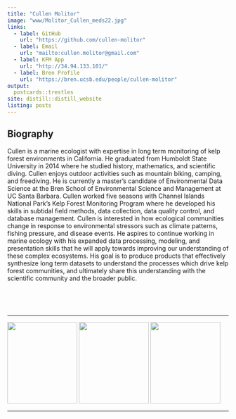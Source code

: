 ```yaml
---
title: "Cullen Molitor"
image: "www/Molitor_Cullen_meds22.jpg"
links:
  - label: GitHub
    url: "https://github.com/cullen-molitor"
  - label: Email
    url: "mailto:cullen.molitor@gmail.com"
  - label: KFM App
    url: "http://34.94.133.101/"
  - label: Bren Profile
    url: "https://bren.ucsb.edu/people/cullen-molitor"
output:
  postcards::trestles
site: distill::distill_website
listing: posts
---
```

## Biography

Cullen is a marine ecologist with expertise in long term monitoring of kelp forest environments in California. He graduated from Humboldt State University in 2014 where he studied history, mathematics, and scientific diving. Cullen enjoys outdoor activities such as mountain biking, camping, and freediving. He is currently a master’s candidate of Environmental Data Science at the Bren School of Environmental Science and Management at UC Santa Barbara. Cullen worked five seasons with Channel Islands National Park's Kelp Forest Monitoring Program where he developed his skills in subtidal field methods, data collection, data quality control, and database management. Cullen is interested in how ecological communities change in response to environmental stressors such as climate patterns, fishing pressure, and disease events. He aspires to continue working in marine ecology with his expanded data processing, modeling, and presentation skills that he will apply towards improving our understanding of these complex ecosystems. His goal is to produce products that effectively synthesize long term datasets to understand the processes which drive kelp forest communities, and ultimately share this understanding with the scientific community and the broader public.  


<br>

<br>

<hr>

<img src="www/hex_ucsb_small.png" style="width:159px;height:185px;"/> <img src="www/hex_bren_small.png" style="width:159px;height:185px;"/> <img src="www/hex_meds_small.png"  style="width:159px;height:185px;"/>

<hr>
